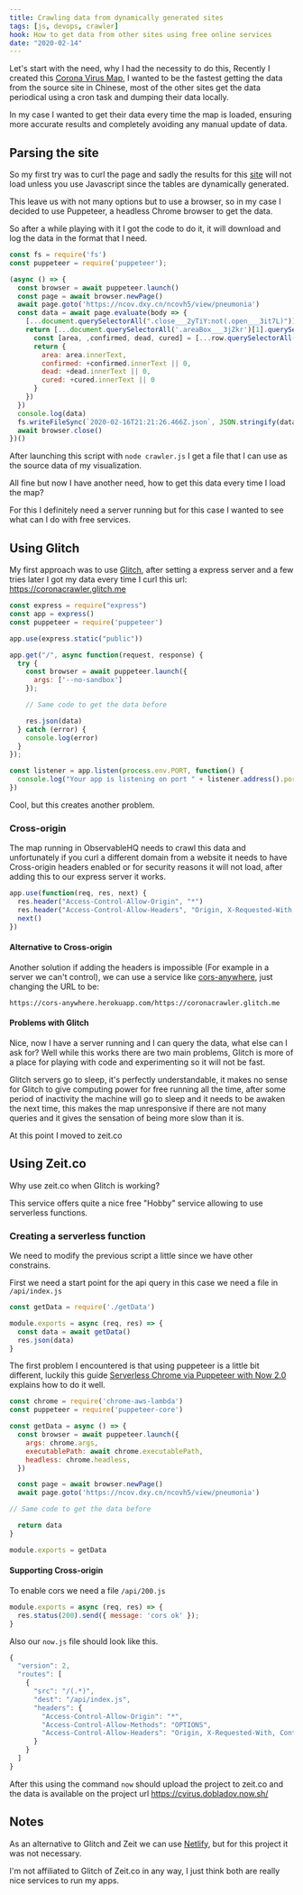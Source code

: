 ```yaml
---
title: Crawling data from dynamically generated sites
tags: [js, devops, crawler]
hook: How to get data from other sites using free online services
date: "2020-02-14"
---
```


Let's start with the need, why I had the necessity to do this,
Recently I created this [Corona Virus Map](https://observablehq.com/@dobladov/coronavirus-2019-ncov), I wanted to be the fastest getting the data from the source site in Chinese, most of the other sites get the data periodical using a cron task and dumping their data locally.

In my case I wanted to get their data every time the map is loaded, ensuring more accurate results and completely avoiding any manual update of data.

## Parsing the site

So my first try was to curl the page and sadly the results for this [site](https://ncov.dxy.cn/ncovh5/view/pneumonia) will not load unless you use Javascript since the tables are dynamically generated.

This leave us with not many options but to use a browser, so in my case I decided to use Puppeteer, a headless Chrome browser to get the data.

So after a while playing with it I got the code to do it, it will download and log the data in the format that I need.

```Javascript
const fs = require('fs')
const puppeteer = require('puppeteer');

(async () => {
  const browser = await puppeteer.launch()
  const page = await browser.newPage()
  await page.goto('https://ncov.dxy.cn/ncovh5/view/pneumonia')
  const data = await page.evaluate(body => {
    [...document.querySelectorAll(".close___2yTiY:not(.open___3it7L)")].forEach(e => e.click())
    return [...document.querySelectorAll('.areaBox___3jZkr')[1].querySelectorAll('.areaBlock2___27vn7')].map(row => {
      const [area, ,confirmed, dead, cured] = [...row.querySelectorAll('p')]
      return {
        area: area.innerText,
        confirmed: +confirmed.innerText || 0,
        dead: +dead.innerText || 0,
        cured: +cured.innerText || 0
      }
    })
  })
  console.log(data)
  fs.writeFileSync(`2020-02-16T21:21:26.466Z.json`, JSON.stringify(data, null, 2))
  await browser.close()
})()
```

After launching this script with `node crawler.js` I get a file that I can use as the source data of my visualization.

All fine but now I have another need, how to get this data every time I load the map?

For this I definitely need a server running but for this case I wanted to see what can I do with free services.

## Using Glitch

My first approach was to use [Glitch](glitch.com), after setting a express server and a few tries later I got my data every time I curl this url: https://coronacrawler.glitch.me

```javascript
const express = require("express")
const app = express()
const puppeteer = require('puppeteer')

app.use(express.static("public"))

app.get("/", async function(request, response) {
  try {
    const browser = await puppeteer.launch({
      args: ['--no-sandbox']
    });

    // Same code to get the data before

    res.json(data)
  } catch (error) {
    console.log(error)
  }
});

const listener = app.listen(process.env.PORT, function() {
  console.log("Your app is listening on port " + listener.address().port)
})
```

Cool, but this creates another problem.

### Cross-origin

The map running in ObservableHQ needs to crawl this data and unfortunately if you curl a different domain from a website it needs to have Cross-origin headers enabled or for security reasons it will not load, after adding this to our express server it works.

```javascript
app.use(function(req, res, next) {
  res.header("Access-Control-Allow-Origin", "*")
  res.header("Access-Control-Allow-Headers", "Origin, X-Requested-With, Content-Type, Accept")
  next()
})
```

#### Alternative to Cross-origin

Another solution if adding the headers is impossible (For example in a server we can't control), we can use a service like [cors-anywhere](https://cors-anywhere.herokuapp.com/), just changing the URL to be:

```
https://cors-anywhere.herokuapp.com/https://coronacrawler.glitch.me
```

#### Problems with Glitch

Nice, now I have a server running and I can query the data, what else can I ask for? Well while this works there are two main problems, Glitch is more of a place for playing with code and experimenting so it will not be fast.

Glitch servers go to sleep, it's perfectly understandable, it makes no sense for Glitch to give computing power for free running all the time, after some period of inactivity the machine will go to sleep and it needs to be awaken the next time, this makes the map unresponsive if there are not many queries and it gives the sensation of being more slow than it is.

At this point I moved to zeit.co

## Using Zeit.co

Why use zeit.co when Glitch is working?

This service offers quite a nice free "Hobby" service allowing to use serverless functions.

### Creating a serverless function

We need to modify the previous script a little since we have other constrains.

First we need a start point for the api query in this case we need a file in `/api/index.js`

```javascript
const getData = require('./getData')

module.exports = async (req, res) => {
  const data = await getData()
  res.json(data)
}
```

The first problem I encountered is that using puppeteer is a little bit different, luckily this guide [Serverless Chrome via Puppeteer with Now 2.0](https://zeit.co/blog/serverless-chrome) explains how to do it well.

```javascript
const chrome = require('chrome-aws-lambda')
const puppeteer = require('puppeteer-core')

const getData = async () => {
  const browser = await puppeteer.launch({
    args: chrome.args,
    executablePath: await chrome.executablePath,
    headless: chrome.headless,
  })

  const page = await browser.newPage()
  await page.goto('https://ncov.dxy.cn/ncovh5/view/pneumonia')

// Same code to get the data before

  return data
}

module.exports = getData
```

#### Supporting Cross-origin

To enable cors we need a file `/api/200.js`

```javascript
module.exports = async (req, res) => {
  res.status(200).send({ message: 'cors ok' });
}
```

Also our `now.js` file should look like this.

```javascript
{
  "version": 2,
  "routes": [
    {
      "src": "/(.*)",
      "dest": "/api/index.js",
      "headers": {
        "Access-Control-Allow-Origin": "*",
        "Access-Control-Allow-Methods": "OPTIONS",
        "Access-Control-Allow-Headers": "Origin, X-Requested-With, Content-Type, Accept, Authorization"
      }
    }
  ]
}
```

After this using the command `now` should upload the project to zeit.co and the data is available on the project url https://cvirus.dobladov.now.sh/

## Notes

As an alternative to Glitch and Zeit we can use [Netlify](https://docs.netlify.com/functions/overview/#manage-your-serverless-functions), but for this project it was not necessary.

I'm not affiliated to Glitch of Zeit.co in any way, I just think both are really nice services to run my apps.






